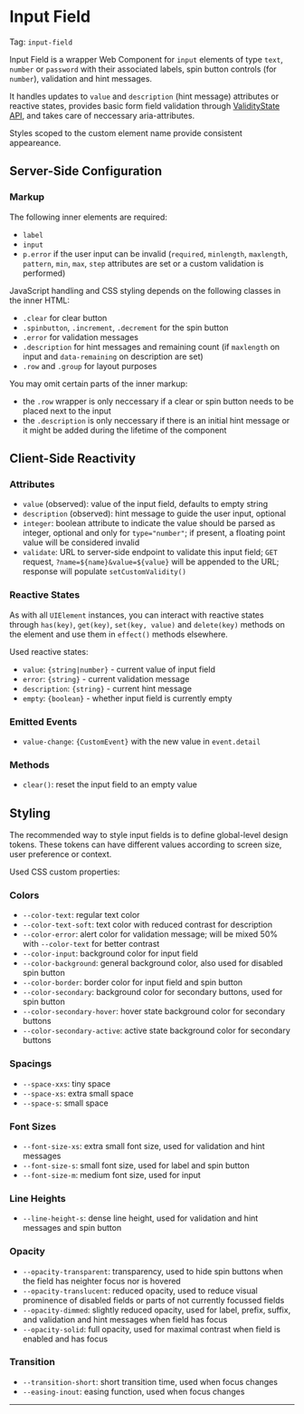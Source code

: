 
<Meta of={InputFieldStories} />

# Input Field

Tag: `input-field`

Input Field is a wrapper Web Component for `input` elements of type `text`, `number` or `password` with their associated labels, spin button controls (for `number`), validation and hint messages.

It handles updates to `value` and `description` (hint message) attributes or reactive states, provides basic form field validation through [ValidityState API](https://developer.mozilla.org/en-US/docs/Web/API/ValidityState), and takes care of neccessary aria-attributes.

Styles scoped to the custom element name provide consistent appeareance.

<Canvas of={InputFieldStories.Empty} />

## Server-Side Configuration

<Controls />

### Markup

<Source />

The following inner elements are required:
- `label`
- `input`
- `p.error` if the user input can be invalid (`required`, `minlength`, `maxlength`, `pattern`, `min`, `max`, `step` attributes are set or a custom validation is performed)

JavaScript handling and CSS styling depends on the following classes in the inner HTML:
- `.clear` for clear button
- `.spinbutton`, `.increment`, `.decrement` for the spin button
- `.error` for validation messages
- `.description` for hint messages and remaining count (if `maxlength` on input and `data-remaining` on description are set)
- `.row` and `.group` for layout purposes

You may omit certain parts of the inner markup:
- the `.row` wrapper is only neccessary if a clear or spin button needs to be placed next to the input
- the `.description` is only neccessary if there is an initial hint message or it might be added during the lifetime of the component

## Client-Side Reactivity

### Attributes

- `value` (observed): value of the input field, defaults to empty string
- `description` (observed): hint message to guide the user input, optional
- `integer`: boolean attribute to indicate the value should be parsed as integer, optional and only for `type="number"`; if present, a floating point value will be considered invalid
- `validate`: URL to server-side endpoint to validate this input field; `GET` request, `?name=${name}&value=${value}` will be appended to the URL; response will populate `setCustomValidity()` 

### Reactive States

As with all `UIElement` instances, you can interact with reactive states through `has(key)`, `get(key)`, `set(key, value)` and `delete(key)` methods on the element and use them in `effect()` methods elsewhere.

Used reactive states:

- `value`: `{string|number}` - current value of input field
- `error`: `{string}` - current validation message
- `description`: `{string}` - current hint message
- `empty`: `{boolean}` - whether input field is currently empty

### Emitted Events

- `value-change`: `{CustomEvent}` with the new value in `event.detail`

### Methods

- `clear()`: reset the input field to an empty value

## Styling

The recommended way to style input fields is to define global-level design tokens. These tokens can have different values according to screen size, user preference or context.

Used CSS custom properties:

### Colors

- `--color-text`: regular text color
- `--color-text-soft`: text color with reduced contrast for description
- `--color-error`: alert color for validation message; will be mixed 50% with `--color-text` for better contrast
- `--color-input`: background color for input field
- `--color-background`: general background color, also used for disabled spin button
- `--color-border`: border color for input field and spin button
- `--color-secondary`: background color for secondary buttons, used for spin button
- `--color-secondary-hover`: hover state background color for secondary buttons
- `--color-secondary-active`: active state background color for secondary buttons

### Spacings

- `--space-xxs`: tiny space
- `--space-xs`: extra small space
- `--space-s`: small space

### Font Sizes

- `--font-size-xs`: extra small font size, used for validation and hint messages
- `--font-size-s`: small font size, used for label and spin button
- `--font-size-m`: medium font size, used for input

### Line Heights

- `--line-height-s`: dense line height, used for validation and hint messages and spin button

### Opacity

- `--opacity-transparent`: transparency, used to hide spin buttons when the field has neighter focus nor is hovered
- `--opacity-translucent`: reduced opacity, used to reduce visual prominence of disabled fields or parts of not currently focussed fields
- `--opacity-dimmed`: slightly reduced opacity, used for label, prefix, suffix, and validation and hint messages when field has focus
- `--opacity-solid`: full opacity, used for maximal contrast when field is enabled and has focus

### Transition

- `--transition-short`: short transition time, used when focus changes
- `--easing-inout`: easing function, used when focus changes

---

<Stories />
